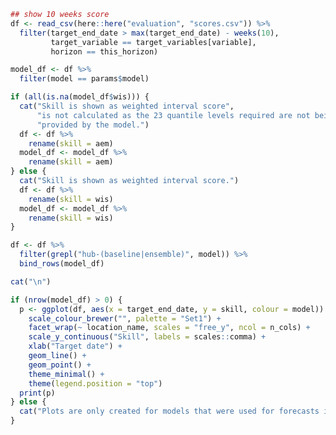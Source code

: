```r
## show 10 weeks score
df <- read_csv(here::here("evaluation", "scores.csv")) %>%
  filter(target_end_date > max(target_end_date) - weeks(10),
         target_variable == target_variables[variable],
         horizon == this_horizon)

model_df <- df %>%
  filter(model == params$model)

if (all(is.na(model_df$wis))) {
  cat("Skill is shown as weighted interval score",
      "is not calculated as the 23 quantile levels required are not being",
      "provided by the model.")
  df <- df %>%
    rename(skill = aem)
  model_df <- model_df %>%
    rename(skill = aem)
} else {
  cat("Skill is shown as weighted interval score.")
  df <- df %>%
    rename(skill = wis)
  model_df <- model_df %>%
    rename(skill = wis)
}

df <- df %>%
  filter(grepl("hub-(baseline|ensemble)", model)) %>%
  bind_rows(model_df)

cat("\n")

if (nrow(model_df) > 0) {
  p <- ggplot(df, aes(x = target_end_date, y = skill, colour = model)) +
    scale_colour_brewer("", palette = "Set1") +
    facet_wrap(~ location_name, scales = "free_y", ncol = n_cols) +
    scale_y_continuous("Skill", labels = scales::comma) +
    xlab("Target date") +
    geom_line() +
    geom_point() +
    theme_minimal() +
    theme(legend.position = "top")
  print(p)
} else {
  cat("Plots are only created for models that were used for forecasts in each of the last 4 weeks, excluding periods during which there were anomalies in the data. At the moment the model does not fulfills that criterion." )
}
```
